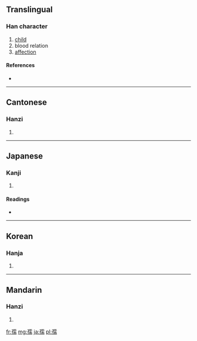 ==Translingual==

===Han character===
{{Han char|rn=39|rad=子|as=14|sn=17|four=1142<sub>7</sub>|canj=弓木一月月 (NDMBB)}}

# [[child]]
# blood relation
# [[affection]]

====References====
* {{Han ref|kx=0281.020|dkj=07042|dj=0551.030|hdz=21020.010|uh=5B7A|ud=23418|bh=C0A9|bd=49321}}

----

==Cantonese==

===Hanzi===
{{yue-hanzi|jyut=|y=yu4}}

# {{defn|Cantonese|sort=子14}}

----

==Japanese==

===Kanji===
{{ja-kanji|grade=|rs=子14}}

# {{defn|Japanese|sort=子14}}

====Readings====
* {{ja-readings|on=[[じゅ]] (ju)|kun=[[ちのみご]] (chinomigo), [[おさない]] (osanai)}}

----

==Korean==

===Hanja===
{{ko-hanja|hangeul=유|rv=yu|mr=yu}}

# {{defn|Korean|sort=子14}}

----

==Mandarin==

===Hanzi===
{{cmn-hanzi|pin=[[rú]] ([[ru2]])|wg=ju<sup>2</sup>}}

# {{defn|Mandarin|sort=子14}}

[[fr:孺]]
[[mg:孺]]
[[ja:孺]]
[[pl:孺]]